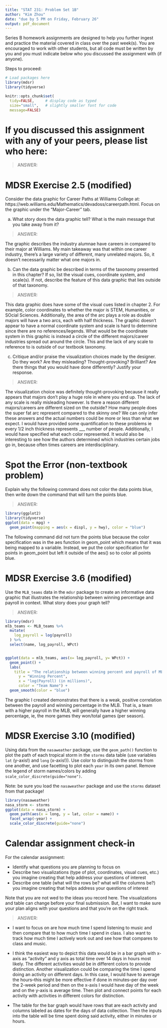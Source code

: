 ```yaml
---
title: "STAT 231: Problem Set 1B"
author: "Kim Zhou"
date: "due by 5 PM on Friday, February 26"
output: pdf_document
---
```


Series B homework assignments are designed to help you further ingest and practice the material covered in class over the past week(s).  You are encouraged to work with other students, but all code must be written by you and you must indicate below who you discussed the assignment with (if anyone).  

Steps to proceed:

\begin{enumerate}
\item In RStudio, go to File > Open Project, navigate to the folder with the course-content repo, select the course-content project (course-content.Rproj), and click "Open" 
\item Pull the course-content repo (e.g. using the blue-ish down arrow in the Git tab in upper right window)
\item Copy ps1B.Rmd from the course repo to your repo (see page 6 of the GitHub Classroom Guide for Stat231 if needed)
\item Close the course-content repo project in RStudio
\item Open YOUR repo project in RStudio
\item In the ps1B.Rmd file in YOUR repo, replace "YOUR NAME HERE" with your name
\item Add in your responses, committing and pushing to YOUR repo in appropriate places along the way
\item Run "Knit PDF" 
\item Upload the pdf to Gradescope.  Don't forget to select which of your pages are associated with each problem.  \textit{You will not get credit for work on unassigned pages (e.g., if you only selected the first page but your solution spans two pages, you would lose points for any part on the second page that the grader can't see).} 
\end{enumerate}

```r
# Load packages here 
library(mdsr)   
library(tidyverse)

knitr::opts_chunk$set(
  tidy=FALSE,     # display code as typed
  size="small",   # slightly smaller font for code
  message=FALSE)   
```

\newpage 

# If you discussed this assignment with any of your peers, please list who here:

> ANSWER:



\newpage
# MDSR Exercise 2.5 (modified)

Consider the data graphic for Career Paths at Williams College at: https://web.williams.edu/Mathematics/devadoss/careerpath.html.  Focus on the graphic under the "Major-Career" tab.

a. What story does the data graphic tell?  What is the main message that you take away from it?

> ANSWER:

The graphic describes the industry alumnae have careers in compared to their major at Williams. My main takeaway was that within one career industry, there's a large variety of different, many unrelated majors. So, it doesn't necessarily matter what one majors in.

b. Can the data graphic be described in terms of the taxonomy presented in this chapter?  If so, list the visual cues, coordinate system, and scale(s).  If not, describe the feature of this data graphic that lies outside of that taxonomy.

> ANSWER:

This data graphic does have some of the visual cues listed in chapter 2. For example, color coordinates to whether the major is STEM, Humanities, or SOcial Sciences. Additionally, the area of the arc plays a role as double majors will have a two arcs, each with half thickness. The graphic doesn't appear to have a normal coordinate system and scale is hard to determine since there are no references/legends. What would be the coordinate system in this graphic is instead a circle of the different majors/career industries spread out around the circle. This and the lack of any scale to reference to is outside of our textbook taxonomy.

c. Critique and/or praise the visualization choices made by the designer.  Do they work? Are they misleading?  Thought-provoking?  Brilliant?  Are there things that you would have done differently?  Justify your response.

> ANSWER:

The visualization choice was definitely thought-provoking because it really appears that majors don't play a huge role in where you end up. The lack of any scale is really misleading however. Is there a reason different majors/careers are different sized on the outside? How many people does the super fat arc represent compared to the skinny one? We can only infer these answers and the actual numbers could be more or less than what we expect. I would have provided some quantification to these problems ie every 1/2 inch thickness represents ___ number of people. Additionally, I would have specified what each color represented. It would also be interesting to see how the authors determined which industries certain jobs go in, because often times careers are interdisciplinary. 

\newpage
# Spot the Error (non-textbook problem)

Explain why the following command does not color the data points blue, then write down the command that will turn the points blue.

> ANSWER:

```r
library(ggplot2)
library(tidyverse)
ggplot(data = mpg) + 
  geom_point(mapping = aes(x = displ, y = hwy), color = "blue") 

```
The following command did not turn the points blue because the color specification was in the aes function in geom_point which means that it was being mapped to a variable. Instead, we put the color specification for points in geom_point but left it outside of the aes() so to color all points blue.

\newpage
# MDSR Exercise 3.6 (modified)

Use the `MLB_teams` data in the `mdsr` package to create an informative data graphic that illustrates the relationship between winning percentage and payroll in context. What story does your graph tell?

> ANSWER:

```r
library(mdsr)
mlb_teams <- MLB_teams %>%
  mutate(
    log_payroll = log(payroll)
  ) %>%
  select(name, log_payroll, WPct)


ggplot(data = mlb_teams, aes(x= log_payroll, y= WPct)) + 
  geom_point() +
  labs(
    title = "The relationship between winning percent and payroll of MLB teams",
      y = "Winning Percent",
      x = "log(Payroll) (in millions)",
      color = "Team Name") +
  geom_smooth(color = "blue")
```
The graphic I created demonstrates that there is a weak, positive correlation between the payroll and winning percentage in the MLB. That is, a team with a higher payroll in the MLB, will generally have a higher winning percentage, ie, the more games they won/total games (per season).

\newpage
# MDSR Exercise 3.10 (modified)

Using data from the `nasaweather` package, use the `geom_path()` function to plot the path of each tropical storm in the `storms` data table (use variables `lat` (y-axis!) and `long` (x-axis!)).  Use color to distinguish the storms from one another, and use facetting to plot each `year` in its own panel.  Remove the legend of storm names/colors by adding `scale_color_discrete(guide="none")`. 

Note: be sure you load the `nasaweather` package and use the `storms` dataset from that package!

```r
library(nasaweather)
nasa_storm <- storms
ggplot(data = nasa_storm) +
  geom_path(aes(x = long, y = lat, color = name)) +
  facet_wrap(~year) +
  scale_color_discrete(guide="none")
```


\newpage
# Calendar assignment check-in

For the calendar assignment:

- Identify what questions you are planning to focus on
- Describe two visualizations (type of plot, coordinates, visual cues, etc.) you imagine creating that help address your questions of interest 
- Describe one table (what will the rows be?  what will the columns be?) you imagine creating that helps address your questions of interest

Note that you are not wed to the ideas you record here.  The visualizations and table can change before your final submission.  But, I want to make sure your plan aligns with your questions and that you're on the right track.

> ANSWER:

* I want to focus on are how much time  I spend listening to music and then compare that to how much time I spend in class. I also want to track how much time I actively work out and see how that compares to class and music.

* I think the easiest way to depict this data would be in a bar graph with x-axis as "activity" and y axis as total time over 14 days in hours most likely. The different activities would be in different colors to provide distinction. Another visualization could be comparing the time I spend doing an activity on different days. In this case, I would have to average the hours--this might be more effective if done in minutes--per day over the 2-week period and then on the x-axis I would have day of the week and on the y-axis is average time. Then plot and connect points for each activity with activities in different colors for distinction. 

* The table for the bar graph would have rows that are each activity and columns labeled as dates for the days of data collection. Then the inputs into the table will be time spent doing said activity, either in minutes or hours.
 